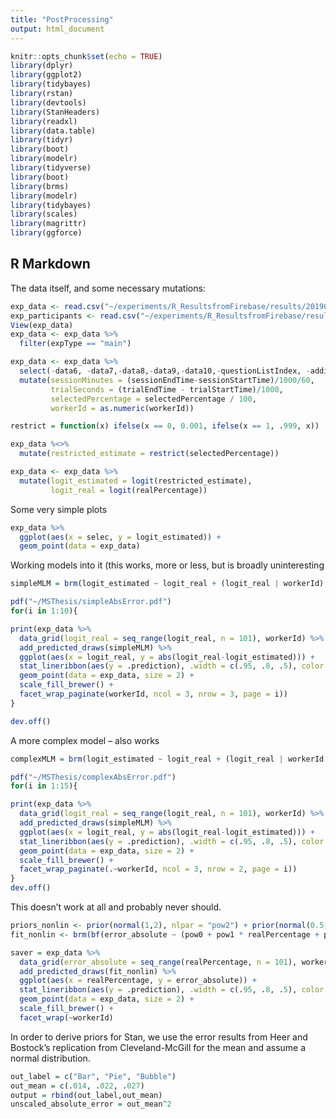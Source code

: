 ```yaml
---
title: "PostProcessing"
output: html_document
---
```


```r
knitr::opts_chunk$set(echo = TRUE)
library(dplyr)
library(ggplot2)
library(tidybayes)
library(rstan)
library(devtools)
library(StanHeaders)
library(readxl)
library(data.table)
library(tidyr)
library(boot)
library(modelr)
library(tidyverse)
library(boot)
library(brms)
library(modelr)
library(tidybayes)
library(scales)
library(magrittr)
library(ggforce)

```

## R Markdown


The data itself, and some necessary mutations:

```r

exp_data <- read.csv("~/experiments/R_ResultsfromFirebase/results/20190420 pilot_2 data_trials.csv")
exp_participants <- read.csv("~/experiments/R_ResultsfromFirebase/results/20190420 pilot_2 data_participants.csv")
View(exp_data)
exp_data <- exp_data %>%
  filter(expType == "main")

exp_data <- exp_data %>%
  select(-data6, -data7,-data8,-data9,-data10,-questionListIndex, -additional_comment,-experimentName.y, -experimentName.x) %>%
  mutate(sessionMinutes = (sessionEndTime-sessionStartTime)/1000/60,
         trialSeconds = (trialEndTime - trialStartTime)/1000,
         selectedPercentage = selectedPercentage / 100,
         workerId = as.numeric(workerId))

restrict = function(x) ifelse(x == 0, 0.001, ifelse(x == 1, .999, x))

exp_data %<>%
  mutate(restricted_estimate = restrict(selectedPercentage))

exp_data <- exp_data %>%
  mutate(logit_estimated = logit(restricted_estimate),
         logit_real = logit(realPercentage))

```

Some very simple plots
```r
exp_data %>%
  ggplot(aes(x = selec, y = logit_estimated)) +
  geom_point(data = exp_data) 


```


Working models into it (this works, more or less, but is broadly uninteresting


```r
simpleMLM = brm(logit_estimated ~ logit_real + (logit_real | workerId), exp_data, family = student())

pdf("~/MSThesis/simpleAbsError.pdf")
for(i in 1:10){

print(exp_data %>%
  data_grid(logit_real = seq_range(logit_real, n = 101), workerId) %>%
  add_predicted_draws(simpleMLM) %>%
  ggplot(aes(x = logit_real, y = abs(logit_real-logit_estimated))) +
  stat_lineribbon(aes(y = .prediction), .width = c(.95, .8, .5), color = "#08519C") +
  geom_point(data = exp_data, size = 2) +
  scale_fill_brewer() +
  facet_wrap_paginate(workerId, ncol = 3, nrow = 3, page = i))
}

dev.off()
```


A more complex model -- also works
```r
complexMLM = brm(logit_estimated ~ logit_real + (logit_real | workerId|vis), exp_data, family = student())

pdf("~/MSThesis/complexAbsError.pdf")
for(i in 1:15){

print(exp_data %>%
  data_grid(logit_real = seq_range(logit_real, n = 101), workerId) %>%
  add_predicted_draws(simpleMLM) %>%
  ggplot(aes(x = logit_real, y = abs(logit_real-logit_estimated))) +
  stat_lineribbon(aes(y = .prediction), .width = c(.95, .8, .5), color = "#08519C") +
  geom_point(data = exp_data, size = 2) +
  scale_fill_brewer() +
  facet_wrap_paginate(.~workerId, ncol = 3, nrow = 2, page = i))
}
dev.off()
```

This doesn't work at all and probably never should.


```r
priors_nonlin <- prior(normal(1,2), nlpar = "pow2") + prior(normal(0.5, 0.1), nlpar = "pow1") + prior(normal(0.05, 0.05),nlpar="pow0")
fit_nonlin <- brm(bf(error_absolute ~ (pow0 + pow1 * realPercentage + pow2 * realPercentage^2),  pow0 ~ 1|workerId, pow1 ~ 1|workerId, pow2 ~ 1|workerId, nl = TRUE), data = exp_data, prior = priors_nonlin)

saver = exp_data %>%
  data_grid(error_absolute = seq_range(realPercentage, n = 101), workerId) %>%
  add_predicted_draws(fit_nonlin) %>%
  ggplot(aes(x = realPercentage, y = error_absolute)) +
  stat_lineribbon(aes(y = .prediction), .width = c(.95, .8, .5), color = "#08519C") +
  geom_point(data = exp_data, size = 2) +
  scale_fill_brewer() +
  facet_wrap(~workerId)
```


In order to derive priors for Stan, we use the error results from Heer and Bostock's replication from Cleveland-McGill for the
mean and assume a normal distribution.

```r
out_label = c("Bar", "Pie", "Bubble")
out_mean = c(.014, .022, .027)
output = rbind(out_label,out_mean)
unscaled_absolute_error = out_mean^2
```